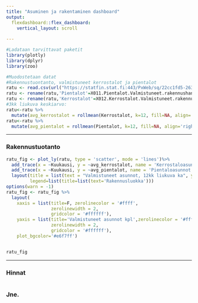 ```yaml
---
title: "Asuminen ja rakentaminen dashboard"
output: 
  flexdashboard::flex_dashboard:
    vertical_layout: scroll
    
---
```


```r

#Ladataan tarvittavat paketit
library(plotly)
library(dplyr)
library(zoo)

#Muodostetaan datat
#Rakennustuontanto, valmistuneet kerrostalot ja pientalot
ratu <- read.csv(url("https://statfin.stat.fi:443/PxWeb/sq/22cc1fd5-2636-46fa-88ab-d8aa7ca05b34"), skip=1, header=T)
ratu <- rename(ratu,'Pientalot'=X011.Pientalot.Valmistuneet.rakennushankkeet.Asunnot..kpl. )
ratu <- rename(ratu,'Kerrostalot'=X012.Kerrostalot.Valmistuneet.rakennushankkeet.Asunnot..kpl. )
#3kk liukuva keskiarvo:
ratu<-ratu %>%
  mutate(avg_kerrostalot = rollmean(Kerrostalot, k=12, fill=NA, align='right'))
ratu<-ratu %>%
  mutate(avg_pientalot = rollmean(Pientalot, k=12, fill=NA, align='right'))

```

-----------------------------------------------------------------------

### Rakennustuotanto

```r
ratu_fig <- plot_ly(ratu, type = 'scatter', mode = 'lines')%>%
  add_trace(x = ~Kuukausi, y = ~avg_kerrostalot, name = 'Kerrostaloasunnot')%>%
  add_trace(x = ~Kuukausi, y = ~avg_pientalot, name = 'Pientaloasunnot')%>%
  layout(title = list(text = "Valmistuneet asunnot, 12kk liukuva ka", y = 0.9, x=0.1),
         legend=list(title=list(text='Rakennusluokka')))
options(warn = -1)
ratu_fig <- ratu_fig %>%
  layout(
    xaxis = list(title=F, zerolinecolor = '#ffff',
                 zerolinewidth = 2,
                 gridcolor = '#ffffff'),
    yaxis = list(title='Valmistuneet asunnot kpl',zerolinecolor = '#ffff',
                 zerolinewidth = 2,
                 gridcolor = '#ffffff'),
    plot_bgcolor='#e6f7ff')


ratu_fig

```


-----------------------------------------------------------------------

### Hinnat

```r


```


### Jne.

```r
```